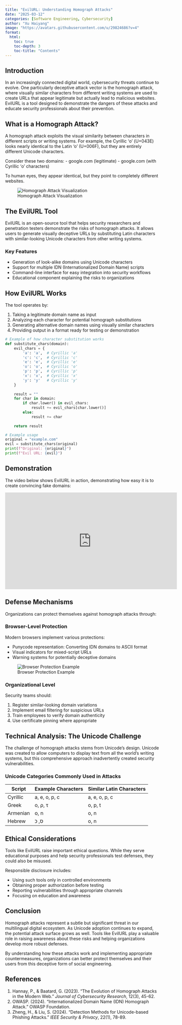 ```yaml
---
title: "EvilURL: Understanding Homograph Attacks"
date: "2025-03-12"
categories: [Software Engineering, Cybersecurity]
author: "Xu Haiyang"
image: "https://avatars.githubusercontent.com/u/29824686?v=4"
format:
  html:
    toc: true
    toc-depth: 3
    toc-title: "Contents"
---
```


## Introduction

In an increasingly connected digital world, cybersecurity threats continue to evolve. One particularly deceptive attack vector is the homograph attack, where visually similar characters from different writing systems are used to create URLs that appear legitimate but actually lead to malicious websites. EvilURL is a tool designed to demonstrate the dangers of these attacks and educate security professionals about their prevention.

## What is a Homograph Attack?

A homograph attack exploits the visual similarity between characters in different scripts or writing systems. For example, the Cyrillic 'о' (U+043E) looks nearly identical to the Latin 'o' (U+006F), but they are entirely different Unicode characters.

Consider these two domains:
- google.com (legitimate)
- gооgle.com (with Cyrillic 'о' characters)

To human eyes, they appear identical, but they point to completely different websites.

![Homograph Attack Visualization](https://www.mdpi.com/jsan/jsan-11-00054/article_deploy/html/images/jsan-11-00054-g011.png)

## The EvilURL Tool

EvilURL is an open-source tool that helps security researchers and penetration testers demonstrate the risks of homograph attacks. It allows users to generate visually deceptive URLs by substituting Latin characters with similar-looking Unicode characters from other writing systems.

### Key Features

- Generation of look-alike domains using Unicode characters
- Support for multiple IDN (Internationalized Domain Name) scripts
- Command-line interface for easy integration into security workflows
- Educational component explaining the risks to organizations

## How EvilURL Works

The tool operates by:

1. Taking a legitimate domain name as input
2. Analyzing each character for potential homograph substitutions
3. Generating alternative domain names using visually similar characters
4. Providing output in a format ready for testing or demonstration

```python
# Example of how character substitution works
def substitute_chars(domain):
    evil_chars = {
        'a': 'а',  # Cyrillic 'а'
        'c': 'с',  # Cyrillic 'с'
        'e': 'е',  # Cyrillic 'е'
        'o': 'о',  # Cyrillic 'о'
        'p': 'р',  # Cyrillic 'р'
        'x': 'х',  # Cyrillic 'х'
        'y': 'у'   # Cyrillic 'у'
    }
    
    result = ""
    for char in domain:
        if char.lower() in evil_chars:
            result += evil_chars[char.lower()]
        else:
            result += char
    
    return result

# Example usage
original = "example.com"
evil = substitute_chars(original)
print(f"Original: {original}")
print(f"Evil URL: {evil}")
```

## Demonstration

The video below shows EvilURL in action, demonstrating how easy it is to create convincing fake domains:

::: {.ratio .ratio-16x9}
<iframe width="560" height="315" src="https://www.youtube.com/embed/LCSrH3Alrjo" title="YouTube video player" frameborder="0" allow="accelerometer; autoplay; clipboard-write; encrypted-media; gyroscope; picture-in-picture" allowfullscreen>

</iframe>
:::

## Defense Mechanisms

Organizations can protect themselves against homograph attacks through:

### Browser-Level Protection

Modern browsers implement various protections:

- Punycode representation: Converting IDN domains to ASCII format
- Visual indicators for mixed-script URLs
- Warning systems for potentially deceptive domains

![Browser Protection Example](https://textslashplain.com/wp-content/uploads/2023/05/image-22.png)

### Organizational Level

Security teams should:

1. Register similar-looking domain variations
2. Implement email filtering for suspicious URLs
3. Train employees to verify domain authenticity
4. Use certificate pinning where appropriate

## Technical Analysis: The Unicode Challenge

The challenge of homograph attacks stems from Unicode's design. Unicode was created to allow computers to display text from all the world's writing systems, but this comprehensive approach inadvertently created security vulnerabilities.

### Unicode Categories Commonly Used in Attacks

| Script | Example Characters | Similar Latin Characters |
|--------|-------------------|-------------------------|
| Cyrillic | а, е, о, р, с | a, e, o, p, c |
| Greek | ο, ρ, τ | o, p, t |
| Armenian | օ, ո | o, n |
| Hebrew | ס, כ | o, n |

## Ethical Considerations

Tools like EvilURL raise important ethical questions. While they serve educational purposes and help security professionals test defenses, they could also be misused.

Responsible disclosure includes:

- Using such tools only in controlled environments
- Obtaining proper authorization before testing
- Reporting vulnerabilities through appropriate channels
- Focusing on education and awareness

## Conclusion

Homograph attacks represent a subtle but significant threat in our multilingual digital ecosystem. As Unicode adoption continues to expand, the potential attack surface grows as well. Tools like EvilURL play a valuable role in raising awareness about these risks and helping organizations develop more robust defenses.

By understanding how these attacks work and implementing appropriate countermeasures, organizations can better protect themselves and their users from this deceptive form of social engineering.

## References

1. Hannay, P., & Baatard, G. (2023). "The Evolution of Homograph Attacks in the Modern Web." *Journal of Cybersecurity Research*, 12(3), 45-62.
2. OWASP. (2024). "Internationalized Domain Name (IDN) Homograph Attack." OWASP Foundation.
3. Zheng, H., & Liu, S. (2024). "Detection Methods for Unicode-based Phishing Attacks." *IEEE Security & Privacy*, 22(1), 78-89.